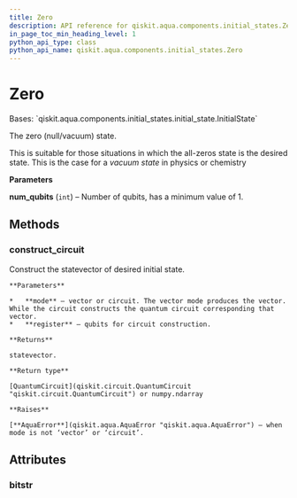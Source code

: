 ```yaml
---
title: Zero
description: API reference for qiskit.aqua.components.initial_states.Zero
in_page_toc_min_heading_level: 1
python_api_type: class
python_api_name: qiskit.aqua.components.initial_states.Zero
---
```


# Zero

<Class id="qiskit.aqua.components.initial_states.Zero" isDedicatedPage={true} github="https://github.com/qiskit-community/qiskit-aqua/tree/stable/0.9/qiskit/aqua/components/initial_states/zero.py" signature="Zero(num_qubits)">
  Bases: `qiskit.aqua.components.initial_states.initial_state.InitialState`

  The zero (null/vacuum) state.

  This is suitable for those situations in which the all-zeros state is the desired state. This is the case for a *vacuum state* in physics or chemistry

  **Parameters**

  **num\_qubits** (`int`) – Number of qubits, has a minimum value of 1.

  ## Methods

  ### construct\_circuit

  <Function id="qiskit.aqua.components.initial_states.Zero.construct_circuit" name="construct_circuit" signature="Zero.construct_circuit(mode='circuit', register=None)">
    Construct the statevector of desired initial state.

    **Parameters**

    *   **mode** – vector or circuit. The vector mode produces the vector. While the circuit constructs the quantum circuit corresponding that vector.
    *   **register** – qubits for circuit construction.

    **Returns**

    statevector.

    **Return type**

    [QuantumCircuit](qiskit.circuit.QuantumCircuit "qiskit.circuit.QuantumCircuit") or numpy.ndarray

    **Raises**

    [**AquaError**](qiskit.aqua.AquaError "qiskit.aqua.AquaError") – when mode is not ‘vector’ or ‘circuit’.
  </Function>

  ## Attributes

  ### bitstr

  <Attribute id="qiskit.aqua.components.initial_states.Zero.bitstr" name="bitstr" />
</Class>

